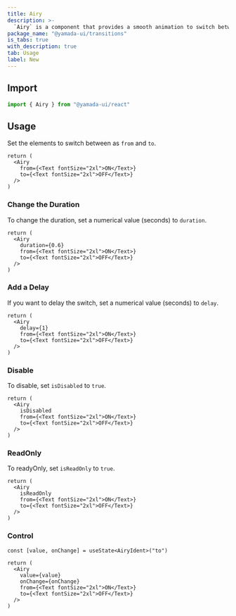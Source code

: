 ```yaml
---
title: Airy
description: >-
  `Airy` is a component that provides a smooth animation to switch between two elements.
package_name: "@yamada-ui/transitions"
is_tabs: true
with_description: true
tab: Usage
label: New
---
```


## Import

```ts
import { Airy } from "@yamada-ui/react"
```

## Usage

Set the elements to switch between as `from` and `to`.

```tsx functional=true
return (
  <Airy
    from={<Text fontSize="2xl">ON</Text>}
    to={<Text fontSize="2xl">OFF</Text>}
  />
)
```

### Change the Duration

To change the duration, set a numerical value (seconds) to `duration`.

```tsx functional=true
return (
  <Airy
    duration={0.6}
    from={<Text fontSize="2xl">ON</Text>}
    to={<Text fontSize="2xl">OFF</Text>}
  />
)
```

### Add a Delay

If you want to delay the switch, set a numerical value (seconds) to `delay`.

```tsx functional=true
return (
  <Airy
    delay={1}
    from={<Text fontSize="2xl">ON</Text>}
    to={<Text fontSize="2xl">OFF</Text>}
  />
)
```

### Disable

To disable, set `isDisabled` to `true`.

```tsx functional=true
return (
  <Airy
    isDisabled
    from={<Text fontSize="2xl">ON</Text>}
    to={<Text fontSize="2xl">OFF</Text>}
  />
)
```

### ReadOnly

To readyOnly, set `isReadOnly` to `true`.

```tsx functional=true
return (
  <Airy
    isReadOnly
    from={<Text fontSize="2xl">ON</Text>}
    to={<Text fontSize="2xl">OFF</Text>}
  />
)
```

### Control

```tsx functional=true
const [value, onChange] = useState<AiryIdent>("to")

return (
  <Airy
    value={value}
    onChange={onChange}
    from={<Text fontSize="2xl">ON</Text>}
    to={<Text fontSize="2xl">OFF</Text>}
  />
)
```
